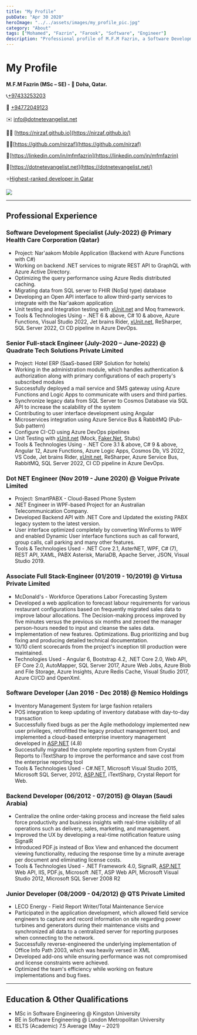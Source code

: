 ```yaml
---
title: "My Profile"
pubDate: "Apr 30 2020"
heroImage: "../../assets/images/my_profile_pic.jpg"
category: "About"
tags: ["Mohamed", "Fazrin", "Farook", "Software", "Engineer"]
description: "Professional profile of M.F.M Fazrin, a Software Development Specialist with extensive experience in .NET, Azure, and full-stack development."
---
```


# My Profile

**M.F.M Fazrin (MSc – SE) - 📌 Doha, Qatar.**

📞[+97433253203](tel:+97433253203)

📱 [+94772049123](https://wa.me/94772049123)

✉️ [info@dotnetevangelist.net](mailto:info@dotnetevangelist.net)

🤵🏻 [https://nirzaf.github.io](https://nirzaf.github.io/)

🐱‍👤[https://github.com/nirzaf](https://github.com/nirzaf)

💼[https://linkedin.com/in/mfmfazrin](https://linkedin.com/in/mfmfazrin)

📝[https://dotnetevangelist.net](https://dotnetevangelist.net/)

⭐[Highest-ranked developer in Qatar](https://stardev.io/top/developers/all/in/qatar)

[![](https://stardev.io/developers/nirzaf/badge/languages/global.svg)](https://stardev.io/developers/nirzaf)

---

## Professional Experience

### Software Development Specialist (July-2022) @ Primary Health Care Corporation (Qatar)
- Project: Nar'aakom Mobile Application (Backend with Azure Functions with C#)
- Working on backend .NET services to migrate REST API to GraphQL with Azure Active Directory.
- Optimizing the query performance using Azure Redis distributed caching.
- Migrating data from SQL server to FHIR (NoSql type) database
- Developing an Open API interface to allow third-party services to integrate with the Nar'aakom application
- Unit testing and Integration testing with [xUnit.net](http://xunit.net/) and Moq framework.
- Tools & Technologies Using - .NET 6 & above, C# 10 & above, Azure Functions, Visual Studio 2022, Jet brains Rider, [xUnit.net](http://xunit.net/), ReSharper, SQL Server 2022, CI CD pipeline in Azure DevOps.

### Senior Full-stack Engineer (July-2020 – June-2022) @ Quadrate Tech Solutions Private Limited
- Project: Hotel ERP (SaaS-based ERP Solution for hotels)
- Working in the administration module, which handles authentication & authorization along with primary configurations of each property's subscribed modules
- Successfully deployed a mail service and SMS gateway using Azure Functions and Logic Apps to communicate with users and third parties.
- Synchronize legacy data from SQL Server to Cosmos Database via SQL API to increase the scalability of the system
- Contributing to user interface development using Angular
- Microservices integration using Azure Service Bus & RabbitMQ (Pub-Sub pattern)
- Configure CI-CD using Azure DevOps pipelines
- Unit Testing with [xUnit.net](http://xunit.net/) (Mock, [Faker.Net](http://faker.net/), Stubs)
- Tools & Technologies Using - .NET Core 3.1 & above, C# 9 & above, Angular 12, Azure Functions, Azure Logic Apps, Cosmos Db, VS 2022, VS Code, Jet brains Rider, [xUnit.net](http://xunit.net/), ReSharper, Azure Service Bus, RabbitMQ, SQL Server 2022, CI CD pipeline in Azure DevOps.

### Dot NET Engineer (Nov 2019 - June 2020) @ Voigue Private Limited
- Project: SmartPABX - Cloud-Based Phone System
- .NET Engineer in WPF-based Project for an Australian Telecommunication Company.
- Developed Backend API with .NET Core and Updated the existing PABX legacy system to the latest version.
- User interface optimized completely by converting WinForms to WPF and enabled Dynamic User interface functions such as call forward, group calls, call parking and many other features.
- Tools & Technologies Used - .NET Core 2.1, AsterNET, WPF, C# (7), REST API, XAML, PABX Asterisk, MariaDB, Apache Server, JSON, Visual Studio 2019.

### Associate Full Stack-Engineer (01/2019 - 10/2019) @ Virtusa Private Limited
- McDonald's - Workforce Operations Labor Forecasting System
- Developed a web application to forecast labour requirements for various restaurant configurations based on frequently migrated sales data to improve labour allocations. The Decision-making process improved by five minutes versus the previous six months and zeroed the manager person-hours needed to input and cleanse the sales data.
- Implementation of new features. Optimizations. Bug prioritizing and bug fixing and producing detailed technical documentation.
- 10/10 client scorecards from the project's inception till production were maintained.
- Technologies Used - Angular 6, Bootstrap 4.2, .NET Core 2.0, Web API, EF Core 2.0, AutoMapper, SQL Server 2017, Azure Web Jobs, Azure Blob and File Storage, Azure Insights, Azure Redis Cache, Visual Studio 2017, Azure CI/CD and OpenXml.

### Software Developer (Jan 2016 - Dec 2018) @ Nemico Holdings
- Inventory Management System for large fashion retailers
- POS integration to keep updating of inventory database with day-to-day transaction
- Successfully fixed bugs as per the Agile methodology implemented new user privileges, retrofitted the legacy product management tool, and implemented a cloud-based enterprise inventory management developed in [ASP.NET](http://asp.net/) (4.8)
- Successfully migrated the complete reporting system from Crystal Reports to iTextSharp to improve the performance and save cost from the enterprise reporting tool
- Tools & Technologies Used - C#.NET, Microsoft Visual Studio 2015, Microsoft SQL Server, 2012, [ASP.NET](http://asp.net/), iTextSharp, Crystal Report for Web.

### Backend Developer (06/2012 - 07/2015) @ Olayan (Saudi Arabia)
- Centralize the online order-taking process and increase the field sales force productivity and business insights with real-time visibility of all operations such as delivery, sales, marketing, and management.
- Improved the UX by developing a real-time notification feature using SignalR
- Introduced PDF.js instead of Box View and enhanced the document viewing functionality, reducing the response time by a minute average per document and eliminating license costs.
- Tools & Technologies Used - .NET Framework 4.0, SignalR, [ASP.NET](http://asp.net/) Web API, IIS, PDF.js, Microsoft .NET, ASP Web API, Microsoft Visual Studio 2012, Microsoft SQL Server 2008 R2

### Junior Developer (08/2009 - 04/2012) @ QTS Private Limited
- LECO Energy - Field Report Writer/Total Maintenance Service
- Participated in the application development, which allowed field service engineers to capture and record information on site regarding power turbines and generators during their maintenance visits and synchronized all data to a centralized server for reporting purposes when connecting to the network.
- Successfully reverse-engineered the underlying implementation of Office Info Path 2003, which was heavily versed in XML
- Developed add-ons while ensuring performance was not compromised and license constraints were achieved. 
- Optimized the team's efficiency while working on feature implementations and bug fixes.

---

## Education & Other Qualifications
- MSc in Software Engineering @ Kingston University
- BE in Software Engineering @ London Metropolitan University
- IELTS (Academic) 7.5 Average (May – 2021)

